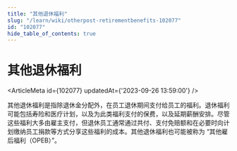 ```yaml
---
title: "其他退休福利"
slug: "/learn/wiki/otherpost-retirementbenefits-102077"
id: "102077"
hide_table_of_contents: true
---
```



# 其他退休福利

<ArticleMeta id={102077} updatedAt={'2023-09-26 13:59:00'} />
<div className='border-solid border-b border-t-0 my-4 border-[var(--ifm-color-gray-300)]' />

其他退休福利是指除退休金分配外，在员工退休期间支付给员工的福利。退休福利可能包括寿险和医疗计划，以及为此类福利支付的保费，以及延期薪酬安排。尽管这些福利大多由雇主支付，但退休员工通常通过共付、支付免赔额和在必要时向计划缴纳员工捐款等方式分享这些福利的成本。其他退休福利也可能被称为 “其他雇后福利（OPEB）”。

